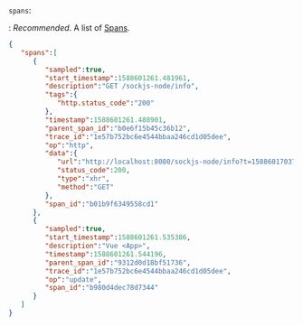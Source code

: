 `spans`:

: _Recommended_. A list of [Spans](/sdk/event-payloads/span).

```json
{
   "spans":[
      {
         "sampled":true,
         "start_timestamp":1588601261.481961,
         "description":"GET /sockjs-node/info",
         "tags":{
            "http.status_code":"200"
         },
         "timestamp":1588601261.488901,
         "parent_span_id":"b0e6f15b45c36b12",
         "trace_id":"1e57b752bc6e4544bbaa246cd1d05dee",
         "op":"http",
         "data":{
            "url":"http://localhost:8080/sockjs-node/info?t=1588601703755",
            "status_code":200,
            "type":"xhr",
            "method":"GET"
         },
         "span_id":"b01b9f6349558cd1"
      },
      {
         "sampled":true,
         "start_timestamp":1588601261.535386,
         "description":"Vue <App>",
         "timestamp":1588601261.544196,
         "parent_span_id":"9312d0d18bf51736",
         "trace_id":"1e57b752bc6e4544bbaa246cd1d05dee",
         "op":"update",
         "span_id":"b980d4dec78d7344"
      }
   ]
}
```
